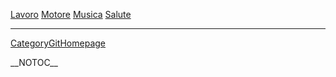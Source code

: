 
<a href=" http://www.labicicletta.com/images/it/lavoro/Lavoro.html ">Lavoro</a>
<a href=" http://www.labicicletta.com/images/it/motore/Motore.html ">Motore</a>
<a href=" http://www.labicicletta.com/images/it/musica/Musica.html ">Musica</a>
<a href=" http://www.labicicletta.com/images/it/salute/Salute.html ">Salute</a>
----
[[CategoryGitHomepage]]

__NOTOC__